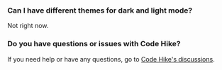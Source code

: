 ### Can I have different themes for dark and light mode?

Not right now.

### Do you have questions or issues with Code Hike?

If you need help or have any questions, go to [Code Hike's discussions](https://github.com/code-hike/codehike/discussions).
